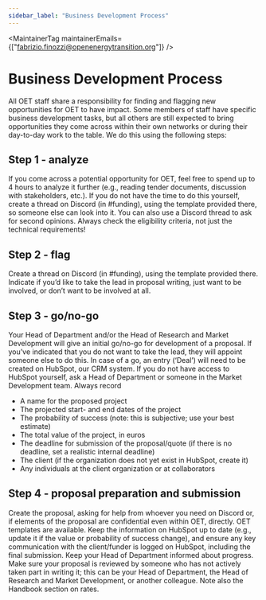 ```yaml
---
sidebar_label: "Business Development Process"
---
```



<MaintainerTag maintainerEmails={["fabrizio.finozzi@openenergytransition.org"]} />

# Business Development Process
<ControlledDocBanner />

All OET staff share a responsibility for finding and flagging new opportunities for OET to have impact. Some members of staff have specific business development tasks, but all others are still expected to bring opportunities they come across within their own networks or during their day-to-day work to the table. We do this using the following steps:

## Step 1 - analyze
If you come across a potential opportunity for OET, feel free to spend up to 4 hours to analyze it further (e.g., reading tender documents, discussion with stakeholders, etc.). If you do not have the time to do this yourself, create a thread on Discord (in #funding), using the template provided there, so someone else can look into it. You can also use a Discord thread to ask for second opinions. Always check the eligibility criteria, not just the technical requirements!

## Step 2 - flag
Create a thread on Discord (in #funding), using the template provided there. Indicate if you’d like to take the lead in proposal writing, just want to be involved, or don’t want to be involved at all. 

## Step 3 - go/no-go 
Your Head of Department and/or the Head of Research and Market Development will give an initial go/no-go for development of a proposal. If you’ve indicated that you do not want to take the lead, they will appoint someone else to do this. In case of a go, an entry (‘Deal’) will need to be created on HubSpot, our CRM system. If you do not have access to HubSpot yourself, ask a Head of Department or someone in the Market Development team. Always record
- A name for the proposed project
- The projected start- and end dates of the project
- The probability of success (note: this is subjective; use your best estimate)
- The total value of the project, in euros
- The deadline for submission of the proposal/quote (if there is no deadline, set a realistic internal deadline)
- The client (if the organization does not yet exist in HubSpot, create it)
- Any individuals at the client organization or at collaborators

## Step 4 - proposal preparation and submission
Create the proposal, asking for help from whoever you need on Discord or, if elements of the proposal are confidential even within OET, directly. OET templates are available. Keep the information on HubSpot up to date (e.g., update it if the value or probability of success change), and ensure any key communication with the client/funder is logged on HubSpot, including the final submission. Keep your Head of Department informed about progress. Make sure your proposal is reviewed by someone who has not actively taken part in writing it; this can be your Head of Department, the Head of Research and Market Development, or another colleague. Note also the Handbook section on rates.

